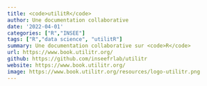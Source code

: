 ```yaml
---
title: <code>utilitR</code>
author: Une documentation collaborative
date: '2022-04-01'
categories: ["R","INSEE"]
tags: ["R","data science", "utilitR"]
summary: Une documentation collaborative sur <code>R</code>
url: https://www.book.utilitr.org/
github: https://github.com/inseefrlab/utilitr
website: https://www.book.utilitr.org/
image: https://www.book.utilitr.org/resources/logo-utilitr.png
---
```

